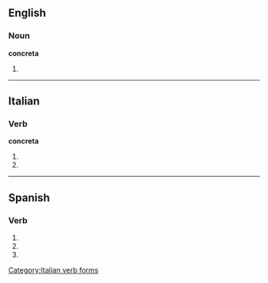 ==English==

===Noun===
'''concreta'''

# {{plural of|[[concretum]]}}

{{anagrams:en/accenort}}
----

==Italian==

===Verb===
'''concreta'''

# {{form of|[[third-person|Third-person]] [[singular]] [[present tense]]|[[concretare#Italian|concretare]]|lang=Italian}}
# {{form of|[[second-person|Second-person]] singular [[imperative]]|concretare#Italian|concretare|lang=Italian}}

[[Category:Italian verb forms]]

----

==Spanish==

===Verb===
{{es-verb-form|concretar}}

# {{es-verb form of|ending=ar|mood=imperative|sense=affirmative|pers=2|formal=no|number=singular|[[concretar]]}}
# {{es-verb form of|ending=ar|mood=indicative|tense=present|pers=2|formal=yes|number=singular|[[concretar]]}}
# {{es-verb form of|ending=ar|mood=indicative|tense=present|pers=3|number=singular|[[concretar]]}}